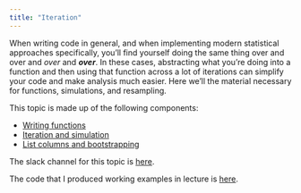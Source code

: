 ```yaml
---
title: "Iteration"
---
```


When writing code in general, and when implementing modern statistical approaches specifically, you'll find yourself doing the same thing over and over and _over_ and **_over_**. In these cases, abstracting what you're doing into a function and then using that function across a lot of iterations can simplify your code and make analysis much easier. Here we'll the material necessary for functions, simulations, and resampling.

This topic is made up of the following components:

* [Writing functions](writing_functions.html)
* [Iteration and simulation](iteration_and_simulation.html)
* [List columns and bootstrapping](listcols_and_bootstrapping.html)

The slack channel for this topic is [here](https://p8105-fall2017.slack.com/messages/C7CGD92CX).

The code that I produced working examples in lecture is [here](https://github.com/jeff-goldsmith/example_iteration).